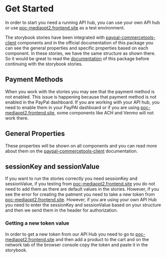 
<Meta title="Welcome" />

# Get Started

In order to start you need a running API hub, you can use your own API hub or use [poc-mediaopt2.frontend.site](https://poc-mediaopt2.frontend.site/) as a test environment.

The storybook stories have been integrated with [paypal-commercetools-client](https://www.npmjs.com/package/paypal-commercetools-client) components and in the official documentation of this package you can see the general properties and specific properties based on each component. In these stories, we have the same structure as shown there. So it would be great to read the [documentation](https://www.npmjs.com/package/paypal-commercetools-client) of this package before continuing with the storybook stories.

## Payment Methods

When you work with the stories you may see that the payment method is not enabled. This issue is happening because that payment method is not enabled in the PayPal dashboard. If you are working with your API hub, you need to enable them in your PayPAl dashboard or if you are using [poc-mediaopt2.frontend.site](https://poc-mediaopt2.frontend.site/), some components like ACH and Venmo will not work there.

## General Properties

These properties will be shown on all components and you can read more about them on the [paypal-commercetools-client](https://www.npmjs.com/package/paypal-commercetools-client) documentation.

## sessionKey and sessionValue

If you want to run the stories correctly you need sessionKey and sessionValue, if you testing from [poc-mediaopt2.frontend.site](https://poc-mediaopt2.frontend.site/) you do not need to add them as there are default values in the stories. However, if you see the error for creating the patment you need to take a new token from [poc-mediaopt2.frontend.site](https://poc-mediaopt2.frontend.site/). However, if you are using your own API Hub you need to enter the sessionKey and sessionValue based on your structure and then we send them in the header for authorization.

### Getting a new token value

In order to get a new token from our API Hub you need to go to [poc-mediaopt2.frontend.site](https://poc-mediaopt2.frontend.site/) and then add a product to the cart and on the network tab of the browser console copy the token and paste it in the storybook.
